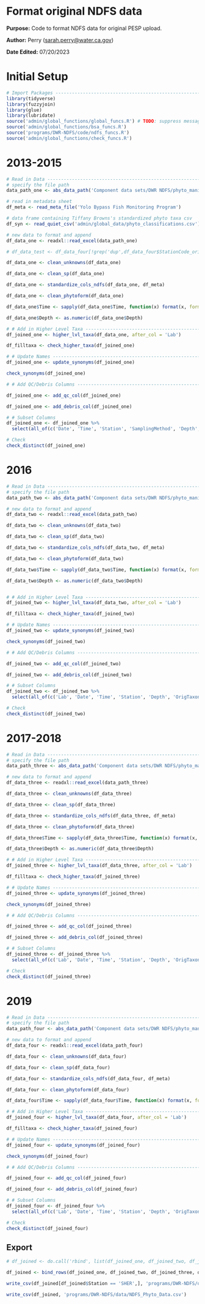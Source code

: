 # Format original NDFS data

**Purpose:** Code to format NDFS data for original PESP upload.

**Author:** Perry ([sarah.perry\@water.ca.gov](mailto:sarah.perry@water.ca.gov){.email})

**Date Edited:** 07/20/2023

# Initial Setup

```r
# Import Packages ---------------------------------------------------------
library(tidyverse)
library(fuzzyjoin)
library(glue)
library(lubridate)
source('admin/global_functions/global_funcs.R') # TODO: suppress messages
source('admin/global_functions/bsa_funcs.R')
source('programs/DWR-NDFS/code/ndfs_funcs.R')
source('admin/global_functions/check_funcs.R')
```

# 2013-2015

```r
# Read in Data ------------------------------------------------------------
# specify the file path
data_path_one <- abs_data_path('Component data sets/DWR NDFS/phyto_manipulated_2013-2015.xlsx')

# read in metadata sheet
df_meta <- read_meta_file('Yolo Bypass Fish Monitoring Program')

# data frame containing Tiffany Browns's standardized phyto taxa csv
df_syn <- read_quiet_csv('admin/global_data/phyto_classifications.csv')

# new data to format and append
df_data_one <- readxl::read_excel(data_path_one)

# df_data_test <- df_data_four[!grep('dup',df_data_four$StationCode_original,ignore.case=TRUE),]

df_data_one <- clean_unknowns(df_data_one)

df_data_one <- clean_sp(df_data_one)

df_data_one <- standardize_cols_ndfs(df_data_one, df_meta)

df_data_one <- clean_phytoform(df_data_one)

df_data_one$Time <- sapply(df_data_one$Time, function(x) format(x, format='%H:%M'))

df_data_one$Depth <- as.numeric(df_data_one$Depth)

# # Add in Higher Level Taxa ------------------------------------------------------
df_joined_one <- higher_lvl_taxa(df_data_one, after_col = 'Lab')

df_filltaxa <- check_higher_taxa(df_joined_one)

# # Update Names ------------------------------------------------------------------
df_joined_one <- update_synonyms(df_joined_one)

check_synonyms(df_joined_one)

# # Add QC/Debris Columns ------------------------------------------------------------------

df_joined_one <- add_qc_col(df_joined_one)

df_joined_one <- add_debris_col(df_joined_one)

# # Subset Columns
df_joined_one <- df_joined_one %>%
  select(all_of(c('Date', 'Time', 'Station', 'SamplingMethod', 'Depth', 'Lab', 'OrigTaxon', 'Taxon', 'Kingdom', 'Phylum', 'Class', 'AlgalGroup', 'DiatomSoftbody', 'Genus', 'Species', 'Units_per_mL', 'Cells_per_mL', 'Biovolume_per_mL', 'PhytoForm', 'QualityCheck', 'Debris')))

# Check
check_distinct(df_joined_one)
```

# 2016

```r
# Read in Data ------------------------------------------------------------
# specify the file path
data_path_two <- abs_data_path('Component data sets/DWR NDFS/phyto_manipulated_2016.xlsx')

# new data to format and append
df_data_two <- readxl::read_excel(data_path_two)

df_data_two <- clean_unknowns(df_data_two)

df_data_two <- clean_sp(df_data_two)

df_data_two <- standardize_cols_ndfs(df_data_two, df_meta)

df_data_two <- clean_phytoform(df_data_two)

df_data_two$Time <- sapply(df_data_two$Time, function(x) format(x, format='%H:%M'))

df_data_two$Depth <- as.numeric(df_data_two$Depth)


# # Add in Higher Level Taxa ------------------------------------------------------
df_joined_two <- higher_lvl_taxa(df_data_two, after_col = 'Lab')

df_filltaxa <- check_higher_taxa(df_joined_two)

# # Update Names ------------------------------------------------------------------
df_joined_two <- update_synonyms(df_joined_two)

check_synonyms(df_joined_two)

# # Add QC/Debris Columns ------------------------------------------------------------------

df_joined_two <- add_qc_col(df_joined_two)

df_joined_two <- add_debris_col(df_joined_two)

# # Subset Columns
df_joined_two <- df_joined_two %>%
  select(all_of(c('Lab', 'Date', 'Time', 'Station', 'Depth', 'OrigTaxon', 'Taxon', 'Kingdom', 'Phylum', 'Class', 'AlgalGroup', 'DiatomSoftbody', 'Genus', 'Species', 'Units_per_mL', 'Cells_per_mL', 'Biovolume_per_mL', 'PhytoForm', 'QualityCheck', 'Debris')))

# Check
check_distinct(df_joined_two)
```

# 2017-2018

```r
# Read in Data ------------------------------------------------------------
# specify the file path
data_path_three <- abs_data_path('Component data sets/DWR NDFS/phyto_manipulated_2017-2018.xlsx')

# new data to format and append
df_data_three <- readxl::read_excel(data_path_three)

df_data_three <- clean_unknowns(df_data_three)

df_data_three <- clean_sp(df_data_three)

df_data_three <- standardize_cols_ndfs(df_data_three, df_meta)

df_data_three <- clean_phytoform(df_data_three)

df_data_three$Time <- sapply(df_data_three$Time, function(x) format(x, format='%H:%M'))

df_data_three$Depth <- as.numeric(df_data_three$Depth)

# # Add in Higher Level Taxa ------------------------------------------------------
df_joined_three <- higher_lvl_taxa(df_data_three, after_col = 'Lab')

df_filltaxa <- check_higher_taxa(df_joined_three)

# # Update Names ------------------------------------------------------------------
df_joined_three <- update_synonyms(df_joined_three)

check_synonyms(df_joined_three)

# # Add QC/Debris Columns ------------------------------------------------------------------

df_joined_three <- add_qc_col(df_joined_three)

df_joined_three <- add_debris_col(df_joined_three)

# # Subset Columns
df_joined_three <- df_joined_three %>%
  select(all_of(c('Lab', 'Date', 'Time', 'Station', 'Depth', 'OrigTaxon', 'Taxon', 'Kingdom', 'Phylum', 'Class', 'AlgalGroup', 'DiatomSoftbody', 'Genus', 'Species', 'Units_per_mL', 'Cells_per_mL', 'Biovolume_per_mL', 'PhytoForm', 'QualityCheck', 'Debris')))

# Check
check_distinct(df_joined_three)
```

# 2019

```r
# Read in Data ------------------------------------------------------------
# specify the file path
data_path_four <- abs_data_path('Component data sets/DWR NDFS/phyto_manipulated_2019.xlsx')

# new data to format and append
df_data_four <- readxl::read_excel(data_path_four)

df_data_four <- clean_unknowns(df_data_four)

df_data_four <- clean_sp(df_data_four)

df_data_four <- standardize_cols_ndfs(df_data_four, df_meta)

df_data_four <- clean_phytoform(df_data_four)

df_data_four$Time <- sapply(df_data_four$Time, function(x) format(x, format='%H:%M'))

# # Add in Higher Level Taxa ------------------------------------------------------
df_joined_four <- higher_lvl_taxa(df_data_four, after_col = 'Lab')

df_filltaxa <- check_higher_taxa(df_joined_four)

# # Update Names ------------------------------------------------------------------
df_joined_four <- update_synonyms(df_joined_four)

check_synonyms(df_joined_four)

# # Add QC/Debris Columns ------------------------------------------------------------------

df_joined_four <- add_qc_col(df_joined_four)

df_joined_four <- add_debris_col(df_joined_four)

# # Subset Columns
df_joined_four <- df_joined_four %>%
  select(all_of(c('Lab', 'Date', 'Time', 'Station', 'Depth', 'OrigTaxon', 'Taxon', 'Kingdom', 'Phylum', 'Class', 'AlgalGroup', 'DiatomSoftbody', 'Genus', 'Species', 'Units_per_mL', 'Cells_per_mL', 'Biovolume_per_mL', 'PhytoForm', 'QualityCheck', 'Debris')))

# Check
check_distinct(df_joined_four)
```

## Export

```r
# df_joined <- do.call('rbind', list(df_joined_one, df_joined_two, df_joined_three, df_joined_four))

df_joined <- bind_rows(df_joined_one, df_joined_two, df_joined_three, df_joined_four)

write_csv(df_joined[df_joined$Station == 'SHER',], 'programs/DWR-NDFS/data/NDFS-SHER.csv')

write_csv(df_joined, 'programs/DWR-NDFS/data/NDFS_Phyto_Data.csv')
```
